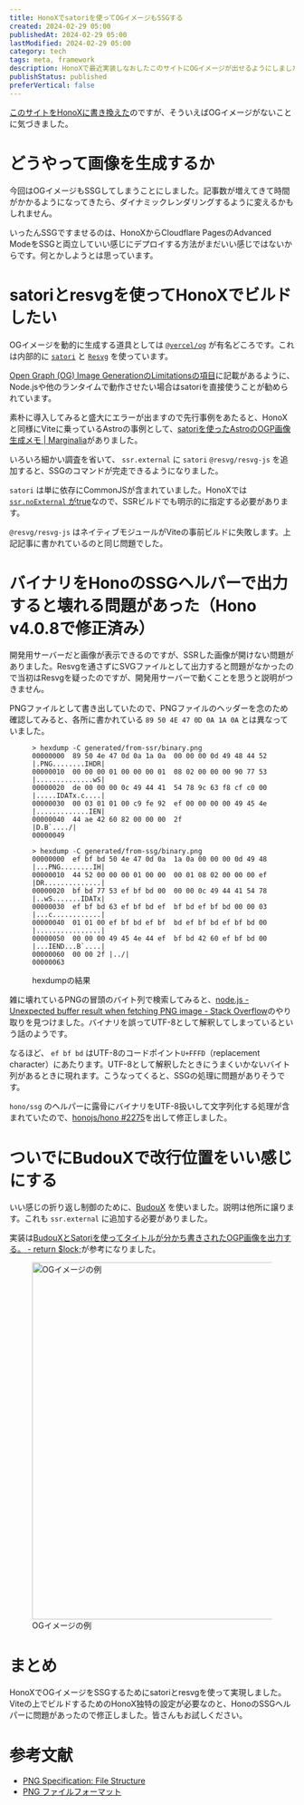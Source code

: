```yaml
---
title: HonoXでsatoriを使ってOGイメージもSSGする
created: 2024-02-29 05:00
publishedAt: 2024-02-29 05:00
lastModified: 2024-02-29 05:00
category: tech
tags: meta, framework
description: HonoXで最近実装しなおしたこのサイトにOGイメージが出せるようにしました。画像をSSGするまでにいろいろ試行錯誤があったので記録します。
publishStatus: published
preferVertical: false
---
```


[このサイトをHonoXに書き換えた](./2024-02-14-honox)のですが、そういえばOGイメージがないことに気づきました。

# どうやって画像を生成するか

今回はOGイメージもSSGしてしまうことにしました。記事数が増えてきて時間がかかるようになってきたら、ダイナミックレンダリングするように変えるかもしれません。

いったんSSGですませるのは、HonoXからCloudflare PagesのAdvanced ModeをSSGと両立していい感じにデプロイする方法がまだいい感じではないからです。何とかしようとは思っています。

# satoriとresvgを使ってHonoXでビルドしたい

OGイメージを動的に生成する道具としては [`@vercel/og`](https://vercel.com/docs/functions/og-image-generation) が有名どころです。これは内部的に [`satori`](https://github.com/vercel/satori) と [`Resvg`](https://github.com/RazrFalcon/resvg) を使っています。

[Open Graph (OG) Image GenerationのLimitationsの項目](https://vercel.com/docs/functions/og-image-generation#limitations)に記載があるように、Node.jsや他のランタイムで動作させたい場合はsatoriを直接使うことが勧められています。

素朴に導入してみると盛大にエラーが出ますので先行事例をあたると、HonoXと同様にViteに乗っているAstroの事例として、[satoriを使ったAstroのOGP画像生成メモ | Marginalia](https://blog.lacolaco.net/posts/astro-satori-og-image-generation/)がありました。

いろいろ細かい調査を省いて、 `ssr.external` に `satori` `@resvg/resvg-js` を追加すると、SSGのコマンドが完走できるようになりました。

`satori` は単に依存にCommonJSが含まれていました。HonoXでは [`ssr.noExternal` がtrue](https://github.com/honojs/honox/blob/b691e15d2f650a9747aa281ae208f7cf5fbc06d8/src/vite/index.ts#L48-L52)なので、SSRビルドでも明示的に指定する必要があります。

`@resvg/resvg-js` はネイティブモジュールがViteの事前ビルドに失敗します。上記記事に書かれているのと同じ問題でした。

# バイナリをHonoのSSGヘルパーで出力すると壊れる問題があった（Hono v4.0.8で修正済み）

開発用サーバーだと画像が表示できるのですが、SSRした画像が開けない問題がありました。Resvgを通さずにSVGファイルとして出力すると問題がなかったので当初はResvgを疑ったのですが、開発用サーバーで動くことを思うと説明がつきません。

PNGファイルとして書き出していたので、PNGファイルのヘッダーを念のため確認してみると、各所に書かれている `89 50 4E 47 0D 0A 1A 0A` とは異なっていました。

<figure>

```
> hexdump -C generated/from-ssr/binary.png
00000000  89 50 4e 47 0d 0a 1a 0a  00 00 00 0d 49 48 44 52  |.PNG........IHDR|
00000010  00 00 00 01 00 00 00 01  08 02 00 00 00 90 77 53  |..............wS|
00000020  de 00 00 00 0c 49 44 41  54 78 9c 63 f8 cf c0 00  |.....IDATx.c....|
00000030  00 03 01 01 00 c9 fe 92  ef 00 00 00 00 49 45 4e  |.............IEN|
00000040  44 ae 42 60 82 00 00 00  2f                       |D.B`..../|
00000049

> hexdump -C generated/from-ssg/binary.png
00000000  ef bf bd 50 4e 47 0d 0a  1a 0a 00 00 00 0d 49 48  |...PNG........IH|
00000010  44 52 00 00 00 01 00 00  00 01 08 02 00 00 00 ef  |DR..............|
00000020  bf bd 77 53 ef bf bd 00  00 00 0c 49 44 41 54 78  |..wS.......IDATx|
00000030  ef bf bd 63 ef bf bd ef  bf bd ef bf bd 00 00 03  |...c............|
00000040  01 01 00 ef bf bd ef bf  bd ef bf bd ef bf bd 00  |................|
00000050  00 00 00 49 45 4e 44 ef  bf bd 42 60 ef bf bd 00  |...IEND...B`....|
00000060  00 00 2f |../|
00000063
```

<figcaption>hexdumpの結果</figcaption>
</figure>

雑に壊れているPNGの冒頭のバイト列で検索してみると、[node.js - Unexpected buffer result when fetching PNG image - Stack Overflow](https://stackoverflow.com/questions/50910874/unexpected-buffer-result-when-fetching-png-image)のやり取りを見つけました。バイナリを誤ってUTF-8として解釈してしまっているという話のようです。

なるほど、 `ef bf bd` はUTF-8のコードポイント`U+FFFD`（replacement character）にあたります。UTF-8として解釈したときにうまくいかないバイト列があるときに現れます。こうなってくると、SSGの処理に問題がありそうです。

`hono/ssg` のヘルパーに露骨にバイナリをUTF-8扱いして文字列化する処理が含まれていたので、[honojs/hono #2275](https://github.com/honojs/hono/pull/2275)を出して修正しました。

# ついでにBudouXで改行位置をいい感じにする

いい感じの折り返し制御のために、[BudouX](https://google.github.io/budoux/) を使いました。説明は他所に譲ります。これも `ssr.external` に追加する必要がありました。

実装は[BudouXとSatoriを使ってタイトルが分かち書きされたOGP画像を出力する。 - return $lock;](https://retrorocket.biz/archives/use-budoux-with-satori)が参考になりました。

<figure class="full-width">
  <Image
    src="/ogimage/entry/2024-02-29-honox-og-image.png"
    alt="OGイメージの例"
    width="1200"
    height="630"
  />
  <figcaption>OGイメージの例</figcaption>
</figure>

# まとめ

HonoXでOGイメージをSSGするためにsatoriとresvgを使って実現しました。Viteの上でビルドするためのHonoX独特の設定が必要なのと、HonoのSSGヘルパーに問題があったので修正しました。皆さんもお試しください。

# 参考文献

- [PNG Specification: File Structure](http://www.libpng.org/pub/png/spec/1.2/PNG-Structure.html)
- [PNG ファイルフォーマット](https://www.setsuki.com/hsp/ext/png.htm)
